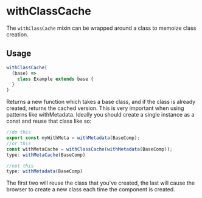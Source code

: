 
# withClassCache

The `withClassCache` mixin can be wrapped around a class to memoize class creation.

## Usage

```js
withClassCache(
  (base) =>
    class Example extends base {
  }
)
```

Returns a new function which takes a base class, and if the class is already created, returns the cached version.
This is very important when using patterns like withMetadata. Ideally you should create a single instance as a const
and reuse that class like so:

```js
//do this
export const myWithMeta = withMetadata(BaseComp);
//or this
const withMetaCache = withClassCache(withMetadata(BaseComp));
type: withMetaCache(BaseComp)

//not this
type: withMetadata(BaseComp)
```

The first two will reuse the class that you've created, the last will cause the browser to create a new class each
time the component is created.

